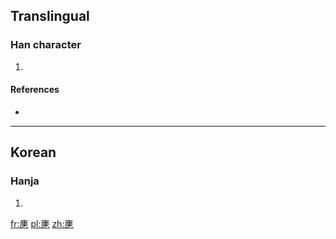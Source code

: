 ==Translingual==

===Han character===
{{Han char|rn=5|rad=乙|as=10|sn=11|four=|canj=戈十十弓 (IJJN)}}

# {{defn|Han|sort=乙10}}

====References====
* {{Han ref|kx=0084.321|dkj=|dj=|hdz=|uh=3423|ud=13347|bh=|bd=}}

----

==Korean==

===Hanja===
{{ko-hanja|hangeul=골|rv=gol|mr=kol|y=kol}}

# {{defn|lang=ko|sort=乙10}}

[[fr:㐣]]
[[pl:㐣]]
[[zh:㐣]]
